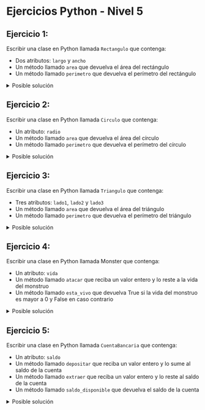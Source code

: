 # Ejercicios Python - Nivel 5

## Ejercicio 1: 

Escribir una clase en Python llamada `Rectangulo` que contenga:

- Dos atributos: `largo` y `ancho`
- Un método llamado `area` que devuelva el área del rectángulo
- Un método llamado `perimetro` que devuelva el perímetro del rectángulo

<details>
<summary>Posible solución</summary>

```python
class Rectangulo:
    def __init__(self, largo, ancho):
        self.largo = largo
        self.ancho = ancho

    def area(self):
        return self.largo * self.ancho

    def perimetro(self):
        return 2 * (self.largo + self.ancho)
```
</details>

## Ejercicio 2:

Escribir una clase en Python llamada `Circulo` que contenga:

- Un atributo: `radio`
- Un método llamado `area` que devuelva el área del círculo
- Un método llamado `perimetro` que devuelva el perímetro del círculo

<details>
<summary>Posible solución</summary>

```python
import math

class Circulo:
    def __init__(self, radio):
        self.radio = radio

    def area(self):
        return math.pi * self.radio ** 2

    def perimetro(self):
        return 2 * math.pi * self.radio
```
</details>

## Ejercicio 3:

Escribir una clase en Python llamada `Triangulo` que contenga:

- Tres atributos: `lado1`, `lado2` y `lado3`
- Un método llamado `area` que devuelva el área del triángulo
- Un método llamado `perimetro` que devuelva el perímetro del triángulo

<details>
<summary>Posible solución</summary>

```python
import math

class Triangulo:
    def __init__(self, lado1, lado2, lado3):
        self.lado1 = lado1
        self.lado2 = lado2
        self.lado3 = lado3

    def area(self):
        s = (self.lado1 + self.lado2 + self.lado3) / 2
        return math.sqrt(s * (s - self.lado1) * (s - self.lado2) * (s - self.lado3))

    def perimetro(self):
        return self.lado1 + self.lado2 + self.lado3
```
</details>

## Ejercicio 4:

Escribir una clase en Python llamada Monster que contenga:

- Un atributo: `vida`
- Un método llamado `atacar` que reciba un valor entero y lo reste a la vida del monstruo
- Un método llamado `esta_vivo` que devuelva True si la vida del monstruo es mayor a 0 y False en caso contrario

<details>
<summary>Posible solución</summary>

```python
class Monster:
    def __init__(self, vida):
        self.vida = vida

    def atacar(self, valor):
        self.vida -= valor

    def esta_vivo(self):
        return self.vida > 0
```

</details>

## Ejercicio 5:

Escribir una clase en Python llamada `CuentaBancaria` que contenga:

- Un atributo: `saldo`
- Un método llamado `depositar` que reciba un valor entero y lo sume al saldo de la cuenta
- Un método llamado `extraer` que reciba un valor entero y lo reste al saldo de la cuenta
- Un método llamado `saldo_disponible` que devuelva el saldo de la cuenta

<details>
<summary>Posible solución</summary>

```python
class CuentaBancaria:
    def __init__(self, saldo):
        self.saldo = saldo

    def depositar(self, valor):
        self.saldo += valor

    def extraer(self, valor):
        self.saldo -= valor

    def saldo_disponible(self):
        return self.saldo
```
</details>